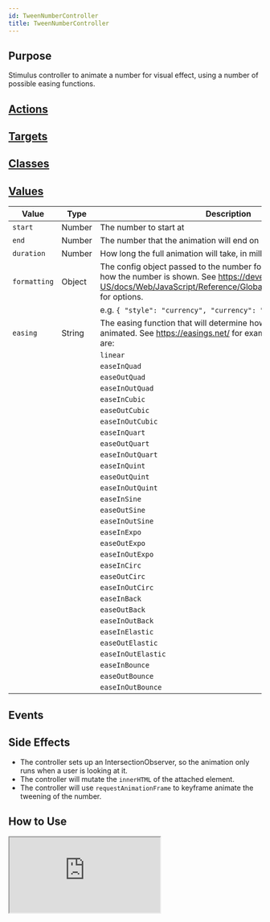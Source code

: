 ```yaml
---
id: TweenNumberController
title: TweenNumberController
---
```



## Purpose

Stimulus controller to animate a number for visual effect, using a number of possible easing functions.

## [Actions](https://stimulus.hotwire.dev/reference/actions)
<NoActions/>

## [Targets](https://stimulus.hotwire.dev/reference/targets)
<NoTargets/>

## [Classes](https://stimulus.hotwire.dev/reference/classes)
<NoClasses/>


## [Values](https://stimulus.hotwire.dev/reference/values)

| Value        | Type   | Description                                                                                                                                                                                            | Default  |
|--------------|--------|--------------------------------------------------------------------------------------------------------------------------------------------------------------------------------------------------------|----------|
| `start`      | Number | The number to start at                                                                                                                                                                                 | -        |
| `end`        | Number | The number that the animation will end on                                                                                                                                                              | -        |
| `duration`   | Number | How long the full animation will take, in milliseconds                                                                                                                                                 | -        |
| `formatting` | Object | The config object passed to the number formatter, to determine how the number is shown. See https://developer.mozilla.org/en-US/docs/Web/JavaScript/Reference/Global_Objects/NumberFormat for options. | -        |
|              |        | e.g. `{ "style": "currency", "currency": "GBP" }`                                                                                                                                                      |          |
| `easing`     | String | The  easing function that will determine how the number is animated. See https://easings.net/ for examples. Available options are:                                                                     | `linear` |
|              |        | `linear`                                                                                                                                                                                               |          |
|              |        | `easeInQuad`                                                                                                                                                                                           |          |
|              |        | `easeOutQuad`                                                                                                                                                                                          |          |
|              |        | `easeInOutQuad`                                                                                                                                                                                        |          |
|              |        | `easeInCubic`                                                                                                                                                                                          |          |
|              |        | `easeOutCubic`                                                                                                                                                                                         |          |
|              |        | `easeInOutCubic`                                                                                                                                                                                       |          |
|              |        | `easeInQuart`                                                                                                                                                                                          |          |
|              |        | `easeOutQuart`                                                                                                                                                                                         |          |
|              |        | `easeInOutQuart`                                                                                                                                                                                       |          |
|              |        | `easeInQuint`                                                                                                                                                                                          |          |
|              |        | `easeOutQuint`                                                                                                                                                                                         |          |
|              |        | `easeInOutQuint`                                                                                                                                                                                       |          |
|              |        | `easeInSine`                                                                                                                                                                                           |          |
|              |        | `easeOutSine`                                                                                                                                                                                          |          |
|              |        | `easeInOutSine`                                                                                                                                                                                        |          |
|              |        | `easeInExpo`                                                                                                                                                                                           |          |
|              |        | `easeOutExpo`                                                                                                                                                                                          |          |
|              |        | `easeInOutExpo`                                                                                                                                                                                        |          |
|              |        | `easeInCirc`                                                                                                                                                                                           |          |
|              |        | `easeOutCirc`                                                                                                                                                                                          |          |
|              |        | `easeInOutCirc`                                                                                                                                                                                        |          |
|              |        | `easeInBack`                                                                                                                                                                                           |          |
|              |        | `easeOutBack`                                                                                                                                                                                          |          |
|              |        | `easeInOutBack`                                                                                                                                                                                        |          |
|              |        | `easeInElastic`                                                                                                                                                                                        |          |
|              |        | `easeOutElastic`                                                                                                                                                                                       |          |
|              |        | `easeInOutElastic`                                                                                                                                                                                     |          |
|              |        | `easeInBounce`                                                                                                                                                                                         |          |
|              |        | `easeOutBounce`                                                                                                                                                                                        |          |
|              |        | `easeInOutBounce`                                                                                                                                                                                      |          |




## Events
<NoEvents/>

## Side Effects

- The controller sets up an IntersectionObserver, so the animation only runs when a user is looking at it.
- The controller will mutate the `innerHTML` of the attached element.
- The controller will use `requestAnimationFrame` to keyframe animate the tweening of the number.

## How to Use

<iframe
  src="https://stimulus-library.netlify.app/controllers/tween_number_controller.html"
  style={{ width: "100%", height: "500px", border: "0", borderRadius: "4px", overflow: "hidden" }}
  sandbox="allow-forms allow-modals allow-popups allow-presentation allow-same-origin allow-scripts"
/>
